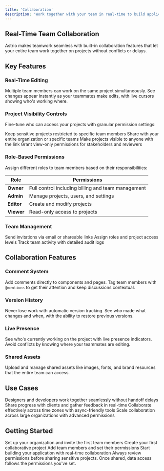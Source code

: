 ```yaml
---
title: 'Collaboration'
description: 'Work together with your team in real-time to build applications faster'
---
```


## Real-Time Team Collaboration

Astrio makes teamwork seamless with built-in collaboration features that let your entire team work together on projects without conflicts or delays.

## Key Features

### Real-Time Editing
Multiple team members can work on the same project simultaneously. See changes appear instantly as your teammates make edits, with live cursors showing who's working where.

### Project Visibility Controls
Fine-tune who can access your projects with granular permission settings:

<CardGroup cols={2}>
  <Card
    title="Private Projects"
    icon="lock"
  >
    Keep sensitive projects restricted to specific team members
  </Card>
  <Card
    title="Team Projects"
    icon="users"
  >
    Share with your entire organization or specific teams
  </Card>
  <Card
    title="Public Projects"
    icon="globe"
  >
    Make projects visible to anyone with the link
  </Card>
  <Card
    title="Read-Only Access"
    icon="eye"
  >
    Grant view-only permissions for stakeholders and reviewers
  </Card>
</CardGroup>

### Role-Based Permissions

Assign different roles to team members based on their responsibilities:

| Role | Permissions |
|------|-------------|
| **Owner** | Full control including billing and team management |
| **Admin** | Manage projects, users, and settings |
| **Editor** | Create and modify projects |
| **Viewer** | Read-only access to projects |

### Team Management

<Steps>
  <Step title="Invite Team Members">
    Send invitations via email or shareable links
  </Step>
  <Step title="Set Permissions">
    Assign roles and project access levels
  </Step>
  <Step title="Monitor Activity">
    Track team activity with detailed audit logs
  </Step>
</Steps>

## Collaboration Features

### Comment System
Add comments directly to components and pages. Tag team members with `@mentions` to get their attention and keep discussions contextual.

### Version History
Never lose work with automatic version tracking. See who made what changes and when, with the ability to restore previous versions.

### Live Presence
See who's currently working on the project with live presence indicators. Avoid conflicts by knowing where your teammates are editing.

### Shared Assets
Upload and manage shared assets like images, fonts, and brand resources that the entire team can access.

## Use Cases

<CardGroup cols={2}>
  <Card
    title="Development Teams"
    icon="code"
  >
    Designers and developers work together seamlessly without handoff delays
  </Card>
  <Card
    title="Client Projects"
    icon="handshake"
  >
    Share progress with clients and gather feedback in real-time
  </Card>
  <Card
    title="Remote Teams"
    icon="wifi"
  >
    Collaborate effectively across time zones with async-friendly tools
  </Card>
  <Card
    title="Enterprise"
    icon="building"
  >
    Scale collaboration across large organizations with advanced permissions
  </Card>
</CardGroup>

## Getting Started

<Steps>
  <Step title="Create a Team">
    Set up your organization and invite the first team members
  </Step>
  <Step title="Start a Project">
    Create your first collaborative project
  </Step>
  <Step title="Invite Collaborators">
    Add team members and set their permissions
  </Step>
  <Step title="Build Together">
    Start building your application with real-time collaboration
  </Step>
</Steps>

<Warning>
Always review permissions before sharing sensitive projects. Once shared, data access follows the permissions you've set.
</Warning>
